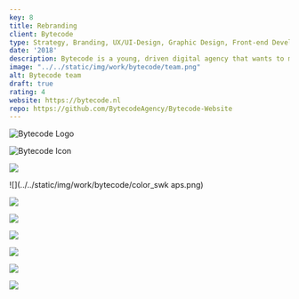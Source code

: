 ```yaml
---
key: 8
title: Rebranding
client: Bytecode
type: Strategy, Branding, UX/UI-Design, Graphic Design, Front-end Development
date: '2018'
description: Bytecode is a young, driven digital agency that wants to make you as effective as possible at what you do. That's why they strive to solve the puzzle of reseaching and creating digital solutions that fit like a glove. They asked to create and professionalise their visual language and to help implementing it on assets like their new website.
image: "../../static/img/work/bytecode/team.png"
alt: Bytecode team
draft: true
rating: 4
website: https://bytecode.nl
repo: https://github.com/BytecodeAgency/Bytecode-Website
---
```


<Gallery width={50}>

![Bytecode Logo](../../static/img/work/bytecode/logo.png)

![Bytecode Icon](../../static/img/work/bytecode/icon.png)

![](../../static/img/work/bytecode/text.png)

![](../../static/img/work/bytecode/color_swk aps.png)

</Gallery>

<Gallery width={50}>

![](../../static/img/work/bytecode/design-philosophy.png)

![](../../static/img/work/bytecode/team.png)

![](../../static/img/work/bytecode/empty.png)

![](../../static/img/work/bytecode/kerstkaart.jpg)

</Gallery>


![](../../static/img/work/bytecode/site.png)


<Gallery fluid width={80}>



</Gallery>

![](../../static/img/work/bytecode/cards.png)



